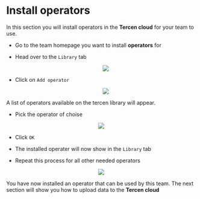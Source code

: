 # Install operators
In this section you will install operators in the __Tercen cloud__ for your team to use.

* Go to the team homepage you want to install __operators__ for

* Head over to the `Library` tab
<center><img src="images/Operator_libraries.png"></center>

* Click on `Add operator`
<center><img src="images/Operator_addoperator.png"></center>

A list of operators available on the tercen library will appear.

* Pick the operator of choise

<center><img src="images/Operator_chooseoperator.png"></center>

* Click `OK`

* The installed operater will now show in the `Library` tab
* Repeat this process for all other needed operators

<center><img src="images/Operator_done.png"></center>

You have now installed an operator that can be used by this team. The next section will show you how to upload data to the __Tercen cloud__
